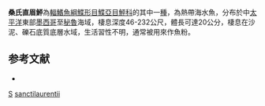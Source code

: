 {{Speciesbox
| taxon = Engyophrys sanctilaurentii
| binomial_authority = [[Jordan|Jordan]] & [[Bollman|Bollman]], 1890
| status = LC
| status_system = IUCN3.1
| synonyms = *''Engyophrys sanctilaurentia'', <small>Jordan & Bollman, 1890</small> 
*''Engyophrys sancti-laurentii'', <small>Jordan & Bollman, 1890</small>
}}

'''桑氏直眉鮃'''為[[輻鰭魚綱|輻鰭魚綱]][[鰈形目|鰈形目]][[鰈亞目|鰈亞目]][[鮃科|鮃科]]的其中一[[種|種]]，為熱帶海水魚，分布於中[[太平洋|太平洋]]東部[[墨西哥|墨西哥]]至[[秘魯|秘魯]]海域，棲息深度46-232公尺，體長可達20公分，棲息在沙泥、礫石底質底層水域，生活習性不明，通常被用來作魚粉。

==参考文献==
*{{FishBase_species|genus=Engyophrys|species=sanctilaurentii|year=2014|month=4}}

{{魚類小作品}}
{{Taxonbar}}
[[Category:1890年描述的鱼类|S]]
[[Category:直眉鮃屬|sanctilaurentii]]